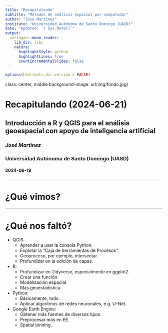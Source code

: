 ```yaml
---
title: "Recapitulando"
subtitle: "Métodos de análisis espacial por computador"
author: "José Martínez"
institute: "Universidad Autónoma de Santo Domingo (UASD)"
date: "Updated: `r Sys.Date()`"
output:
  xaringan::moon_reader:
    lib_dir: libs
    nature:
      highlightStyle: github
      highlightLines: true
      countIncrementalSlides: false
---
```


```r
options(htmltools.dir.version = FALSE)
```

class: center, middle
background-image: url(img/fondo.jpg)

# Recapitulando (2024-06-21)
## Introducción a R y QGIS para el análisis geoespacial con apoyo de inteligencia artificial
### *José Martínez*
### Universidad Autónoma de Santo Domingo (UASD)
#### 2024-06-19

---

# ¿Qué vimos?

---

# ¿Qué nos faltó?

- QGIS:
    - Aprender a usar la consola Python.
    - Explotar la "Caja de herramientas de Procesos".
    - Geoproceso, por ejemplo, intersectar.
    - Profundizar en la edición de capas.
- R:
    - Profundizar en Tidyverse, especialmente en ggplot2.
    - Crear una función.
    - Modelización espacial.
    - Más geoestadística.
- Python:
    - Básicamente, todo.
    - Aplicar algoritmos de redes neuronales, e.g. U-Net.
- Google Earth Engine:
    - Obtener más fuentes de diversos tipos.
    - Preprocesar más en EE.
    - Spatial binning.
